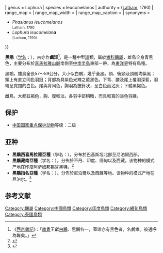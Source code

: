 {{speciesbox
| name = 黑鷴
| image = Kalij pheasant Prasanna Mamidala.jpg
| image_width = 250px
| image_caption = 
| image2 = Kalij Pheasant Lingadhar Uttarakhand India 02.12.2014.jpg
| image2_width = 250px
| image2_caption = 西喜馬拉雅亞種雄鳥（上）與雌鳥（下）
| status = LC
| status_system = iucn3.1
| status_ref = <ref name = iucn>{{ IUCN | assessors = [[BirdLife_International|BirdLife International]] | year = 2016 | version = 2020.1 | id = 22679217 | title = ''Lophura leucomelanos'' | accessdate = 2016-10-01 }}</ref>
| genus = Lophura
| species = leucomelanos
| authority = ([[約翰·萊瑟姆_(鳥類學家)|Latham]], 1790)
| range_map = 
| range_map_width = 
| range_map_caption = 
| synonyms = 
* ''Phasianus leucomelanos'' <br><small>Latham, 1790<br></small>
* ''Lophura leucomelan'''a''''' <br><small>(Latham, 1790)<br></small>
}}

'''黑鹇'''（[[学名|学名]]：{{lang|la|''Lophura leucomelana''}}），古亦作'''鸕雉'''<ref>《[[西京雜記|西京雜記]]》：「[[南越國|南粵]]王獻[[白鷴|白鷴]]、黑鷴各一，蓋雉亦有黑色者，名鸕雉。彼通呼為雗矣。」</ref>，是一種中型[[雉|雉]]類，屬於[[雉科|雉科]][[鷴屬|鷴屬]]，雄鳥全身青黑色，主要分布於[[喜馬拉雅山脈|喜馬拉雅山脈]]南側至[[中南半島|中南半島]]東部一帶，為[[東洋界|東洋界]]特有鳥種。

黑鷴，雄鳥全長57～59公分，大小似白鷴，幾乎全黑。頭、後頸及頸側均紫黑；頭上有直立同色羽冠；背部為具紫色光輝之藍黑色。下背、腰及尾上覆羽深藍，羽端呈寬闊的白色。尾與背同色，胸羽為披針狀，呈白色而沾灰；下體黑褐色。

雌鳥，大都紅褐色，胸、腹較淡。各羽中部稍暗，而具較寬的淡色羽緣。

==保护==
*[[中國國家重點保護野生動物名錄|中国国家重点保护动物]]等级：二级

==亚种==
*'''黑鷴西喜馬拉雅亞種'''（學名：{{lang|la|''Lophura leucomelana hamiltoni''}}）。分布於巴基斯坦北部至尼泊爾西部。
*'''黑鷴藏南亞種'''（学名：{{lang|la|''Lophura leucomelana lathami''}}）。分佈於不丹、印度、缅甸以及西藏。该物种的模式产地在印度阿萨姆邦锡耳黑特。<ref name='id1695'>{{cite web| url =http://www.bioinfo.cn/db05/BjdwSpecies.php?action=view&id=1695| title =黑鹇藏南亚种| work =《中国动物物种编目数据库》| publisher =中国科学院微生物研究所| author =中国科学院动物研究所| accessdate =2009-04-04| deadurl =yes| archiveurl =https://web.archive.org/web/20160305002646/http://www.bioinfo.cn/db05/BjdwSpecies.php?action=view&id=1695| archivedate =2016-03-05}}</ref>
*'''黑鷴指名亞種'''（学名：{{lang|la|''Lophura leucomelana leucomelana''}}）。分佈於尼泊爾以及西藏等地。该物种的模式产地在尼泊尔。<ref name='id1696'>{{cite web| url =http://www.bioinfo.cn/db05/BjdwSpecies.php?action=view&id=1696| title =黑鹇指名亚种| work =《中国动物物种编目数据库》| publisher =中国科学院微生物研究所| author =中国科学院动物研究所| accessdate =2009-04-04| deadurl =yes| archiveurl =https://web.archive.org/web/20160305050746/http://www.bioinfo.cn/db05/BjdwSpecies.php?action=view&id=1696| archivedate =2016-03-05}}</ref>

== 参考文献 ==
{{reflist}}

{{taxonbar}}
[[Category:鷴屬|Category:鷴屬]]
[[Category:中國鳥類|Category:中國鳥類]]
[[Category:印度鳥類|Category:印度鳥類]]
[[Category:緬甸鳥類|Category:緬甸鳥類]]
[[Category:泰國鳥類|Category:泰國鳥類]]